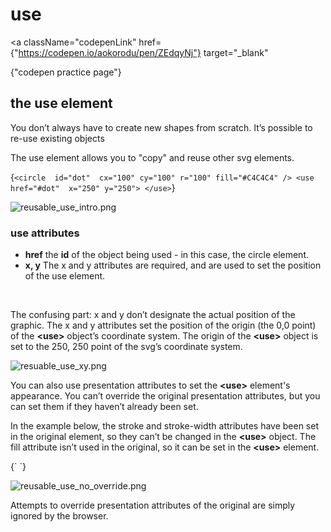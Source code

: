 
# use

<a
  className="codepenLink"
  href={"https://codepen.io/aokorodu/pen/ZEdqyNj"}
  target="_blank"
>
  {"codepen practice page"}
</a>

## the use element

You don’t always have to create new shapes from scratch. It’s possible to re-use existing objects

The use element allows you to "copy" and reuse other svg elements.

<Blocks>{`<circle 
  id="dot" 
  cx="100" cy="100" r="100"
  fill="#C4C4C4" />
<use 
    href="#dot" 
    x="250" y="250">
</use>`}</Blocks>

![reusable_use_intro.png](reusable_use_intro.png)

### use attributes

- **href** the **id** of the object being used - in this case, the circle element.
- **x, y** The x and y attributes are required, and are used to set the position of the use element.

<br />

The confusing part: x and y don’t designate the actual position of the graphic. The x and y attributes set the position of the origin (the 0,0 point) of the **\<use\>** object’s coordinate system. The origin of the **\<use\>** object is set to the 250, 250 point of the svg’s coordinate system.

![resuable_use_xy.png](resuable_use_xy.png)

You can also use presentation attributes to set the **\<use\>** element's appearance. You can’t override the original presentation attributes, but you can set them if they haven’t already been set.

In the example below, the stroke and stroke-width attributes have been set in the original element, so they can’t be changed in the **\<use\>** object. The fill attribute isn’t used in the original, so it can be set in the **\<use\>** element.

<Blocks>
  {`<circle 
    id="dot" 
    cx="100" cy="100" r="100" 
    stroke="black" stroke-width="4" />
<use 
    href="#dot" 
    x="250" y="250" 
    fill="#0DD9F4"/>`}
</Blocks>

![reusable_use_no_override.png](reusable_use_no_override.png)

Attempts to override presentation attributes of the original are simply ignored by the browser.
